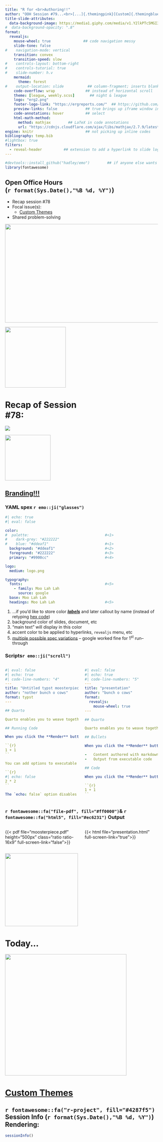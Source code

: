 ```yaml
---
title: "R for <br>Authoring!!" 
author: "OOH Session #79...<br>[...]{.themingpink}[Custom]{.themingblue} [Themes]{.themingpink}"
title-slide-attributes: 
  data-background-image: https://media1.giphy.com/media/v1.Y2lkPTc5MGI3NjExdjBpcDh5YWNqMnV5cWZtdXJldGU4OXI5bTFveGlsenJ3ejdzNG52NSZlcD12MV9pbnRlcm5hbF9naWZfYnlfaWQmY3Q9Zw/322W3VduHG5elXisAh/giphy.gif
#  data-background-opacity: ".8"
format:
  revealjs:
    mouse-wheel: true               ## code navigation messy
    slide-tone: false
#    navigation-mode: vertical
    transition: convex
    transition-speed: slow
#    controls-layout: bottom-right
#    controls-tutorial: true
#    slide-number: h.v
    mermaid:
      theme: forest
#    output-location: slide           ## column-fragment; inserts blank 2nd slide
    code-overflow: wrap              ## instead of horizontal scroll
    theme: [league, weekly.scss]       ## night & league
    logo: "erg2.png"
    footer-logo-link: "https://ergreports.com/"  ## https://github.com/shafayetShafee/reveal-header#readme
    preview-links: false             ## true brings up iframe window instead of "site"
    code-annotations: hover          ## select
    html-math-method: 
      method: mathjax        ## LaTeX in code annotations
      url: "https://cdnjs.cloudflare.com/ajax/libs/mathjax/2.7.9/latest.js?config=TeX-MML-AM_CHTML"
engine: knitr                        ## not picking up inline codes
bibliography: temp.bib
#lightbox: true
filters: 
  - reveal-header          ## extension to add a hyperlink to slide logo
---
```


```r
#devtools::install_github("hadley/emo")        ## if anyone else wants to render
library(fontawesome)
```

## Open Office Hours <br>(`r format(Sys.Date(),"%B %d, %Y")`)

::: {layout="[90,10]"}
::: first-column
-   Recap session #78
-   Focal issue(s):
    - [[Custom]{.themingblue} [Themes]{.themingpink}](https://quarto.org/docs/presentations/revealjs/themes.html#creating-themes)
-   Shared problem-solving

:::

::: second-column
:::

:::

![](img/title78.JPG){.absolute top="135" right="-120" width="600" height="325"}

![](https://static.vecteezy.com/system/resources/previews/015/241/249/non_2x/glowing-neon-arrow-doodle-transparent-free-png.png){.absolute top="155" left="360" width="200"}

# Recap of Session <br>#78: 

![](https://pngimg.com/d/sticky_note_PNG18964.png){.absolute right="50" top="200"}

![](https://upload.wikimedia.org/wikipedia/en/8/8d/Clarabelle_Cow_Duckipedia.png){.absolute width="150" top="280" right="150"}

## [[Branding!!!]{.branding}](https://quarto.org/docs/authoring/brand.html)

::: {.panel-tabset}

### YAML spex `r emo::ji("glasses")`

```yaml
#| echo: true
#| eval: false

color:
#  palette:                                   #<1>
#    dark-grey: "#222222"
#    blue: "#ddeaf1"                          #<1>
  background: "#ddeaf1"                       #<2>
  foreground: "#222222"                       #<3>
  primary: "#9900cc"                          #<4>

logo: 
  medium: logo.png                           

typography:
  fonts:                                      #<5>
    - family: Moo Lah Lah
      source: google
  base: Moo Lah Lah
  headings: Moo Lah Lah                       #<5>
```
1. ...if you'd like to store color [***labels***]{.underline} and later callout by name (instead of retyping [hex code](https://www.opusdesign.us/wordcount/what-are-hex-codes-for-colors))
2. background color of slides, document, etc
3. "main text" will display in this color
4. accent color to be applied to hyperlinks, `revealjs` menu, etc
5. [multiple possible spec variations](https://quarto.org/docs/authoring/brand.html#typography) -- google worked fine for 1^st^ run--through

### Scripts`r emo::ji("scroll")`

::: {.columns}

::: {.column width="50%"}

```yaml
#| eval: false
#| echo: true
#| code-line-numbers: "4"
---
title: "Untitled typst moosterpiece"
author: "nother bunch o cows"
format: typst
---

## Quarto

Quarto enables you to weave together content and executable code into a finished document. To learn more about Quarto see <https://quarto.org>.

## Running Code

When you click the **Render** button a document will be generated that includes both content and the output of embedded code. You can embed code like this:

``{r}
1 + 1
``

You can add options to executable code like this 

``{r}
#| echo: false
2 * 2
``

The `echo: false` option disables the printing of code (only output is displayed).

```

:::

::: {.column width="50%"}

```yaml
#| eval: false
#| echo: true
#| code-line-numbers: "5"
---
title: "presentation"
author: "bunch o cows"
format: 
  revealjs:
    mouse-wheel: true
---

## Quarto

Quarto enables you to weave together content and executable code into a finished presentation. To learn more about Quarto presentations see <https://quarto.org/docs/presentations/>.

## Bullets

When you click the **Render** button a document will be generated that includes:

-   Content authored with markdown
-   Output from executable code

## Code

When you click the **Render** button a presentation will be generated that includes both content and the output of embedded code. You can embed code like this:

``{r}
1 + 1
``

```


:::

:::

### `r fontawesome::fa("file-pdf", fill="#ff0000")`& `r fontawesome::fa("html5", fill="#ec6231")` Output

::: {.columns}

::: {.column width="50%"}

{{< pdf file="moosterpiece.pdf" height="500px" class="ratio ratio-16x9" full-screen-link="false">}}

:::

::: {.column width="50%"}

{{< html file="presentation.html" full-screen-link="true">}}

:::

:::

:::

![](https://media.giphy.com/media/l4FGG6vgVLKpZsjok/giphy.gif?cid=ecf05e47gaziq5qbpcw0se50xrx6kax74kxuphiur0q7ykz9&ep=v1_gifs_search&rid=giphy.gif&ct=g){.absolute right="-150" top="-20" height="240"}

# Today[.]{.pink1}[.]{.pink2}[.]{.pink3}

![](https://www.freeiconspng.com/thumbs/spray-can-png/spray-can-png-2.png){.absolute height="400" left="340" top="60" .mirror}

# [[Custom]{.themingblue} [Themes]{.themingpink}](https://quarto.org/docs/presentations/revealjs/themes.html#creating-themes) {background-image="https://media2.giphy.com/media/v1.Y2lkPTc5MGI3NjExb3o4bHNqaXFjOWg4dXJsZGU1bG44MDc1dGJoY2w2OHRjdjZiM3c5aCZlcD12MV9pbnRlcm5hbF9naWZfYnlfaWQmY3Q9Zw/3ohjV5Zq8awODwfoLm/giphy.gif"}


## `r fontawesome::fa("r-project", fill="#4287f5")` Session Info (`r format(Sys.Date(),"%B %d, %Y")`) Rendering:

```r
sessionInfo()
```

